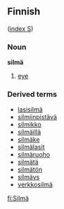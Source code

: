 ==Finnish==
([[Wiktionary:Finnish_index_s|index S]])

===Noun===
'''silmä'''

# [[eye]]

===Derived terms===
*[[lasisilmä]]
*[[silmiinpistävä]]
*[[silmikko]]
*[[silmäillä]]
*[[silmäke]]
*[[silmälasit]]
*[[silmäruoho]]
*[[silmätä]]
*[[silmätön]]
*[[silmäys]]
*[[verkkosilmä]]

[[fi:Silmä]]